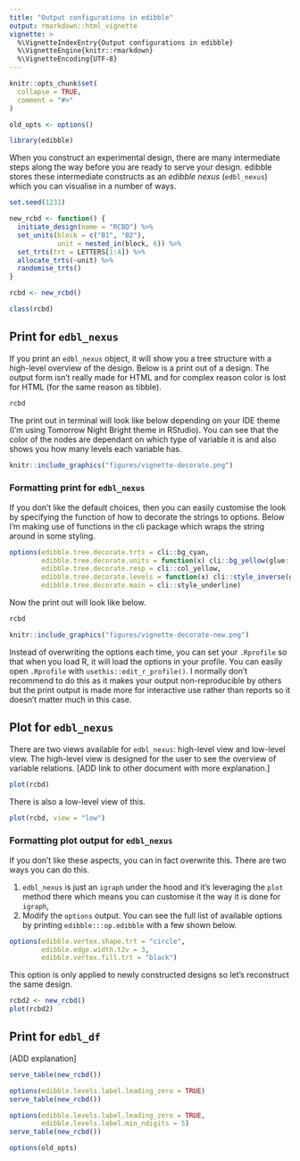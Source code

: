 ```yaml
---
title: "Output configurations in edibble"
output: rmarkdown::html_vignette
vignette: >
  %\VignetteIndexEntry{Output configurations in edibble}
  %\VignetteEngine{knitr::rmarkdown}
  %\VignetteEncoding{UTF-8}
---
```


```r
knitr::opts_chunk$set(
  collapse = TRUE,
  comment = "#>"
)
```

```r
old_opts <- options()
```

```r
library(edibble)
```

When you construct an experimental design, there are many intermediate steps along the way before you are ready to serve your design. edibble stores these intermediate constructs as an *edibble nexus* (`edbl_nexus`) which you can visualise in a number of ways. 

```r
set.seed(1231) 

new_rcbd <- function() {
  initiate_design(name = "RCBD") %>%
  set_units(block = c("B1", "B2"),
            unit = nested_in(block, 6)) %>%
  set_trts(trt = LETTERS[1:4]) %>%
  allocate_trts(~unit) %>%
  randomise_trts()
}

rcbd <- new_rcbd()

class(rcbd)
```



## Print for `edbl_nexus`

If you print an `edbl_nexus` object, it will show you a tree structure with a high-level overview of the design. Below is a print out of a design. The output form isn't really made for HTML and for complex reason color is lost for HTML (for the same reason as tibble).

```r
rcbd
```

The print out in terminal will look like below depending on your IDE theme (I'm using Tomorrow Night Bright theme in RStudio). You can see that the color of the nodes are dependant on which type of variable it is and also shows you how many levels each variable has.

```r
knitr::include_graphics("figures/vignette-decorate.png")
```

### Formatting print for `edbl_nexus`

If you don't like the default choices, then you can easily customise the look by specifying the function of how to decorate the strings to options. Below I'm making use of functions in the cli package which wraps the string around in some styling.  

```r
options(edibble.tree.decorate.trts = cli::bg_cyan,
        edibble.tree.decorate.units = function(x) cli::bg_yellow(glue::glue("<{x}>")),
        edibble.tree.decorate.resp = cli::col_yellow,
        edibble.tree.decorate.levels = function(x) cli::style_inverse(glue::glue("({x})")),
        edibble.tree.decorate.main = cli::style_underline)
```

Now the print out will look like below.

```r
rcbd
```

```r
knitr::include_graphics("figures/vignette-decorate-new.png")
```

Instead of overwriting the options each time, you can set your `.Rprofile` so that when you load R, it will load the options in your profile. You can easily open `.Rprofile` with `usethis::edit_r_profile()`. I normally don't recommend to do this as it makes your output non-reproducible by others but the print output is made more for interactive use rather than reports so it doesn't matter much in this case. 

## Plot for `edbl_nexus`

There are two views available for `edbl_nexus`: high-level view and low-level view. The high-level view is designed for the user to see the overview of variable relations. [ADD link to other document with more explanation.]

```r
plot(rcbd)
```

There is also a low-level view of this.

```r
plot(rcbd, view = "low")
```

### Formatting plot output for `edbl_nexus`

If you don't like these aspects, you can in fact overwrite this. There are two ways you can do this. 

1. `edbl_nexus` is just an `igraph` under the hood and it's leveraging the `plot` method there which means you can customise it the way it is done for `igraph`,
2. Modify the `options` output. You can see the full list of available options by printing `edibble:::op.edibble` with a few shown below.

```r
options(edibble.vertex.shape.trt = "circle",
        edibble.edge.width.t2v = 3,
        edibble.vertex.fill.trt = "black")
```

This option is only applied to newly constructed designs so let's reconstruct the same design.

```r
rcbd2 <- new_rcbd()
plot(rcbd2)
```

## Print for `edbl_df`

[ADD explanation]

```r
serve_table(new_rcbd())
```

```r
options(edibble.levels.label.leading_zero = TRUE)
serve_table(new_rcbd())
```

```r
options(edibble.levels.label.leading_zero = TRUE,
        edibble.levels.label.min_ndigits = 5)
serve_table(new_rcbd())
```

```r
options(old_opts)
```
